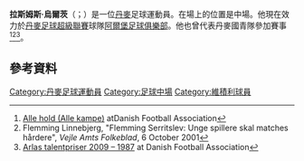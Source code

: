 '''拉斯姆斯·烏爾茨'''（{{lang-da|Rasmus Würtz}}；{{bd|1983年|9月18日}}）是一位[[丹麥|丹麥]]足球運動員。在場上的位置是中場。他現在效力於[[丹麥足球超級聯賽|丹麥足球超級聯賽]]球隊[[阿爾堡足球俱樂部|阿爾堡足球俱樂部]]。他也曾代表丹麥國青隊參加賽事<ref name="dbuofficial">[http://www.dbu.dk/landshold/landsholdsdatabasen/LBasePlayerInfo.aspx?playerid=4339&allmatch=1#match Alle hold (Alle kampe)] {{Wayback|url=http://www.dbu.dk/landshold/landsholdsdatabasen/LBasePlayerInfo.aspx?playerid=4339&allmatch=1#match |date=20160304035845 }} atDanish Football Association</ref><ref>Flemming Linnebjerg, "Flemming Serritslev: Unge spillere skal matches hårdere", ''Vejle Amts Folkeblad'', 6 October 2001</ref><ref>[http://www.dbu.dk/page.aspx?id=318 Arlas talentpriser 2009 – 1987] {{Wayback|url=http://www.dbu.dk/page.aspx?id=318 |date=20181212144542 }} at Danish Football Association</ref>。
==參考資料==
{{Reflist}}

{{DEFAULTSORT: Würtz, Rasmus}}
[[Category:丹麥足球運動員|Category:丹麥足球運動員]]
[[Category:足球中場|Category:足球中場]]
[[Category:維積利球員|Category:維積利球員]]